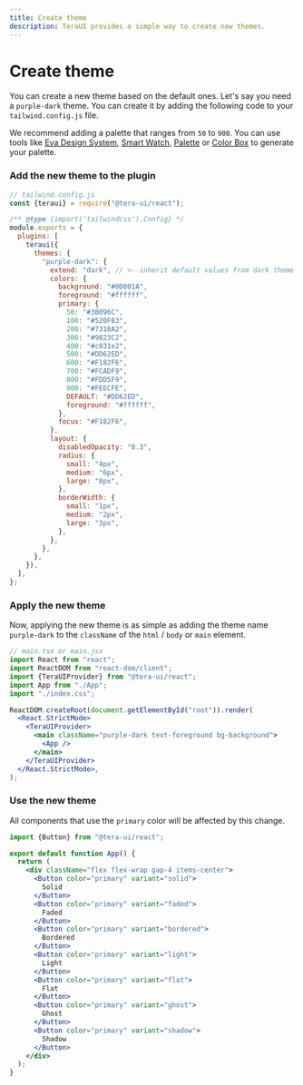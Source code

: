 ```yaml
---
title: Create theme
description: TeraUI provides a simple way to create new themes.
---
```


# Create theme

You can create a new theme based on the default ones. Let's say you need a `purple-dark` theme. You can
create it by adding the following code to your `tailwind.config.js` file.

We recommend adding a palette that ranges from `50` to `900`. You can use tools like [Eva Design System](https://colors.eva.design/),
[Smart Watch](https://smart-swatch.netlify.app/), [Palette](https://palettte.app/) or [Color Box](https://colorbox.io/) to generate your palette.

<CarbonAd />

### Add the new theme to the plugin

```js {9-43}
// tailwind.config.js
const {teraui} = require("@tera-ui/react");

/** @type {import('tailwindcss').Config} */
module.exports = {
  plugins: [
    teraui({
      themes: {
        "purple-dark": {
          extend: "dark", // <- inherit default values from dark theme
          colors: {
            background: "#0D001A",
            foreground: "#ffffff",
            primary: {
              50: "#3B096C",
              100: "#520F83",
              200: "#7318A2",
              300: "#9823C2",
              400: "#c031e2",
              500: "#DD62ED",
              600: "#F182F6",
              700: "#FCADF9",
              800: "#FDD5F9",
              900: "#FEECFE",
              DEFAULT: "#DD62ED",
              foreground: "#ffffff",
            },
            focus: "#F182F6",
          },
          layout: {
            disabledOpacity: "0.3",
            radius: {
              small: "4px",
              medium: "6px",
              large: "8px",
            },
            borderWidth: {
              small: "1px",
              medium: "2px",
              large: "3px",
            },
          },
        },
      },
    }),
  ],
};
```

### Apply the new theme

Now, applying the new theme is as simple as adding the theme name `purple-dark` to the `className` of the
`html` / `body` or `main` element.

```jsx {11}
// main.tsx or main.jsx
import React from "react";
import ReactDOM from "react-dom/client";
import {TeraUIProvider} from "@tera-ui/react";
import App from "./App";
import "./index.css";

ReactDOM.createRoot(document.getElementById("root")).render(
  <React.StrictMode>
    <TeraUIProvider>
      <main className="purple-dark text-foreground bg-background">
        <App />
      </main>
    </TeraUIProvider>
  </React.StrictMode>,
);
```

### Use the new theme

All components that use the `primary` color will be affected by this change.

```jsx
import {Button} from "@tera-ui/react";

export default function App() {
  return (
    <div className="flex flex-wrap gap-4 items-center">
      <Button color="primary" variant="solid">
        Solid
      </Button>
      <Button color="primary" variant="faded">
        Faded
      </Button>
      <Button color="primary" variant="bordered">
        Bordered
      </Button>
      <Button color="primary" variant="light">
        Light
      </Button>
      <Button color="primary" variant="flat">
        Flat
      </Button>
      <Button color="primary" variant="ghost">
        Ghost
      </Button>
      <Button color="primary" variant="shadow">
        Shadow
      </Button>
    </div>
  );
}
```

<Spacer y={4} />


<CodeDemo
  title="Custom theme example"
  showEditor={false}
  files={customTheme}
  className="bg-[#0D001A] text-[#FFFFFF]"
/>
